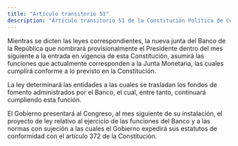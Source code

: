 ```yaml
---
title: "Artículo transitorio 51"
description: "Artículo transitorio 51 de la Constitución Política de Colombia"
---
```


Mientras se dicten las leyes correspondientes, la nueva junta del Banco de la República que nombrará provisionalmente el Presidente dentro del mes siguiente a la entrada en vigencia de esta Constitución, asumirá las funciones que actualmente corresponden a la Junta Monetaria, las cuales cumplirá conforme a lo previsto en la Constitución.

La ley determinará las entidades a las cuales se trasladan los fondos de fomento administrados por el Banco, el cual, entre tanto, continuará cumpliendo esta función.

El Gobierno presentará al Congreso, al mes siguiente de su instalación, el proyecto de ley relativo al ejercicio de las funciones del Banco y a las normas con sujeción a las cuales el Gobierno expedirá sus estatutos de conformidad con el artículo 372 de la Constitución.
